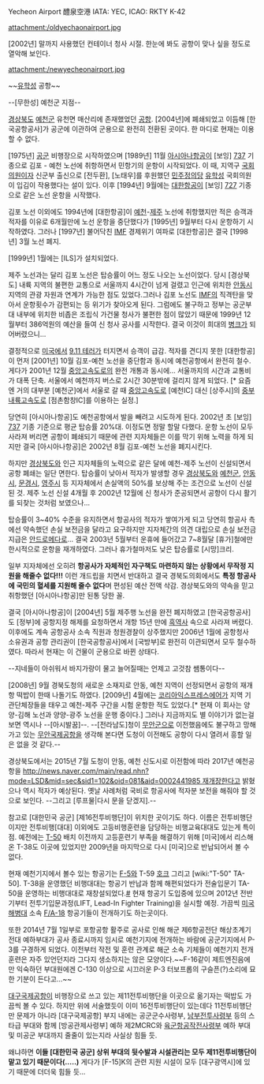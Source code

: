 Yecheon Airport
醴泉空港
IATA: YEC, ICAO: RKTY
K-42

attachment:/oldyechaonairport.jpg

[2002년] 말까지 사용했던 컨테이너 청사 시절. 한눈에 봐도 공항이 맞나 싶을 정도로 열악해 보인다.

attachment:/newyecheonairport.jpg

~~[[유학성]] 공항~~

--[무한성] 예천군 지점--

[[경상북도]] [[예천군]] 유천면 매산리에 존재했었던 [[공항]]. [2004년]에 폐쇄되었고 이듬해 [한국공항공사]가 공군에 이관하여 군용으로 완전히 전환된 곳이다. 한 마디로 현재는 이용할 수 없다.

[1975년] [[공군]] 비행장으로 시작하였으며 [1989년] 11월 [[아시아나항공]]이 [보잉] [[737]] 기종으로 김포 - 예천 노선에 취항하면서 민항기의 운항이 시작되었다. 이 때, 지역구 [[국회의원]]이자 신군부 출신으로 [전두환], [노태우]를 후원했던 [[민주정의당]] [[유학성]] 국회의원이 입김이 작용했다는 설이 있다. 이후 [1994년] 9월에는 [[대한항공]]이 [보잉] [[727]] 기종으로 같은 노선 운항을 시작했다.

김포 노선 이외에도 1994년에 [대한항공]이 [[예천]]-[[제주]] 노선에 취항했지만 적은 승객과 적자를 이유로 6개월만에 노선 운항을 중단했다가 [1995년] 9월부터 다시 운항하기 시작하였다. 그러나 [1997년] 불어닥친 [[IMF]] 경제위기 여파로 [대한항공]은 결국 [1998년] 3월 노선 폐지.

[1999년] 1월에는 [ILS]가 설치되었다.

제주 노선과는 달리 김포 노선은 탑승률이 어느 정도 나오는 노선이었다. 당시 [경상북도] 내륙 지역의 불편한 교통으로 서울까지 4시간이 넘게 걸렸고 인근에 위치한 [[안동시]] 지역의 관광 자원과 연계가 가능한 점도 있었다.그러나 김포 노선도 [[IMF]]의 직격탄을 맞아서 운항횟수가 감편되는 등 위기가 찾아오게 된다. 그럼에도 불구하고 정부는 공군부대 내부에 위치한 비좁은 조립식 가건물 청사가 불편한 점이 많았기 때문에 1999년 12월부터 386억원의 예산을 들여 신 청사 공사를 시작한다. 결국 이것이 희대의 [[병크]]가 되어버렸으니...

결정적으로 [[미국]]에서 [[9.11 테러]]가 터지면서 승객이 급감. 적자를 견디지 못한 [대한항공]이 먼저 [2001년] 10월 김포-예천 노선을 중단함과 동시에 예천공항에서 완전히 철수. 게다가 2001년 12월 [[중앙고속도로]]의 완전 개통과 동시에... 서울까지의 시간과 교통비가 대폭 단축. 서울에서 예천까지 버스로 2시간 30분밖에 걸리지 않게 되었다. [* 요즘엔 거의 대부분 [예천군]에서 서울로 갈 때 [[중앙고속도로]] [예천IC] 대신 [상주시]의 [[중부내륙고속도로]] [점촌함창IC]를 이용하는 실정.]

당연히 [아시아나항공]도 예천공항에서 발을 빼려고 시도하게 된다. 2002년 초 [보잉] [[737]] 기종 기준으로 평균 탑승률 20%대. 이정도면 정말 할말 다했다. 운항 노선이 모두 사라져 버리면 공항이 폐쇄되기 때문에 관련 지자체들은 이를 막기 위해 노력을 하게 되지만 결국 [아시아나항공]은 2002년 8월 김포-예천 노선을 폐지시킨다.

하지만 [[경상북도]]와 인근 지자체들의 노력으로 같은 달에 예천-제주 노선이 신설되면서 공항 폐쇄는 일단 면한다. 탑승률이 낮아서 적자가 발생할 경우 [[경상북도]]와 [[예천군]], [[안동시]], [[문경시]], [[영주시]] 등 지자체에서 손실액의 50%를 보상해 주는 조건으로 노선이 신설된 것. 제주 노선 신설 4개월 후 2002년 12월에 신 청사가 준공되면서 공항이 다시 활기를 되찾는 것처럼 보였으나...

탑승률이 3~40% 수준을 유지하면서 항공사의 적자가 쌓여가게 되고 당연히 항공사 측에선 약속했던 손실 보전금을 달라고 요구하지만 지자체간의 의견 대립으로 손실 보전금 지급은 [[안드로메다]]로... 결국 2003년 5월부터 운휴에 들어갔고 7~8월달 [휴가]철에만 한시적으로 운항을 재개하였다. 그러나 휴가철마저도 낮은 탑승률로 [시망]크리.

일부 지자체에선 오히려 '''항공사가 자체적인 자구책도 마련하지 않는 상황에서 무작정 지원을 해줄수 없다!!!''' 이런 개드립을 치면서 반대하고 결국 경북도의회에서도 '''특정 항공사에 국민의 혈세를 지원해 줄수 없다'''며 편성된 예산 전액 삭감. 경상북도와의 약속을 믿고 취항했던 [아시아나항공]만 된통 당한 꼴.

결국 [아시아나항공]이 [2004년] 5월 제주행 노선을 완전 폐지하였고 [한국공항공사]도 [정부]에 공항지정 해제를 요청하면서 개항 15년 만에 [[흑역사]] 속으로 사라져 버렸다. 이후에도 계속 공항공사 소속 직원과 청원경찰이 상주했지만 2006년 1월에 공항청사 소유권과 공항 관리권이 [한국공항공사]에서 [국방부]로 완전히 이관되면서 모두 철수하였다. 따라서 현재는 이 건물이 군용으로 바뀐 상태다.

--지네들이 아쉬워서 바지가랑이 물고 늘어질때는 언제고 고것참 쌤통이다--

[2008년] 9월 경북도청의 새로운 소재지로 안동, 예천 지역이 선정되면서 공항의 재개항 떡밥이 한때 나돌기도 하였다. [2009년] 4월에는 [[코리아익스프레스에어]]가 지역 기관단체장들을 태우고 예천-제주 구간을 시험 운항한 적도 있었다.[* 현재 이 회사는 양양-김해 노선과 양양-광주 노선을 운행 중이다.] 그러나 지금까지도 별 이야기가 없는걸 보면 역시나 --[아시발꿈]--. --[전라남도]청이 [[무안군]]으로 이전했음에도 불구하고 망해가고 있는 [[무안국제공항]]을 생각해 본다면 도청이 이전해도 공항이 다시 열려서 흥할 일은 없을 것 같다.--

경상북도에서는 2015년 7월 도청이 안동, 예천 신도시로 이전함에 따라 2017년 예천공항을 [[http://news.naver.com/main/read.nhn?mode=LSD&mid=sec&sid1=102&oid=081&aid=0002441985 재개장]]한다고 밝혔으나 역시 적자가 예상된다. 옛날 사례처럼 국비로 항공사에 적자분 보전을 해줘야 할 것으로 보인다. --그리고 [루프물|다시 문을 닫겠지].--

참고로 [대한민국 공군] [제16전투비행단]이 위치한 곳이기도 하다. 이름은 전투비행단이지만 전투비행[대대] 이외에도 고등비행훈련을 담당하는 비행교육대대도 있는게 특이점. 예전에는 [[T-50]] 배치 이전까지 고등훈련기 부족을 해결하기 위해 [미국]에서 리스해 온 T-38도 이곳에 있었지만 2009년을 마지막으로 다시 [미국]으로 반납되어서 볼 수 없다.

현재 예천기지에서 볼수 있는 항공기는 [[F-5]]와 T-59 [[호크]] 그리고 [wiki:"T-50" TA-50]. T-38을 운영했던 비행대대는 항공기 반납과 함께 해편되었다가 전술입문기 TA-50을 운영하는 비행대대로 재창설되었다.[http://www.kyongbuk.co.kr/main/news/news_content.php?id=509117&news_area=040&news_divide=&news_local=33&effect=4 #] 현재 항공기 도입중에 있으며 2012년 전반기부터 전투기입문과정(LIFT, Lead-In Fighter Training)을 실시할 예정. 가끔씩 [[미국]][[해병대]] 소속 [[F/A-18]] 항공기들이 전개하기도 하는곳이다.

또한 2014년 7월 1일부로 포항공항 활주로 공사로 인해 해군 제6항공전단 해상초계기전대 예하부대가 공사 종료시까지 임시로 예천기지에 전개하는 바람에 공군기지에서 P-3를 구경하게 되었다. 이전부터 작전 및 훈련 관계로 해군 소속 기체들이 예천기지 전개훈련은 자주 있언던지라 그다지 생소하지는 않은 모양이다.~~F-16같이 제트엔진음에만 익숙하던 부대원에겐 C-130 이상으로 시끄러운 P-3 터보프롭의 구슬픈(?)소리에 묘한 기분이 든다고...~~

[[대구국제공항]]이 비행장으로 쓰고 있는 제11전투비행단을 이곳으로 옮기자는 떡밥도 가끔씩 볼 수 있다. 하지만 위에 서술했듯이 이미 16전투비행단이 있는데다 11전투비행단만 문제가 아니라 [대구국제공항] 부지 내에는 공군군수사령부, [[남부전투사령부]] 등의 스타급 부대와 함께 [방공관제사령부] 예하 제2MCRC와 [[육군항공작전사령부]] 예하 부대 및 미공군 부대까지 줄줄이 있는지라 사실상 힘들 듯.

왜냐하면 '''이들 [대한민국 공군] 상위 부대의 뒷수발과 시설관리는 모두 제11전투비행단이 맡고 있기 때문이다(.....)''' 게다가 [F-15]K의 관련 지원 시설이 모두 [대구광역시]에 있기 때문에 더더욱 힘들 듯...
